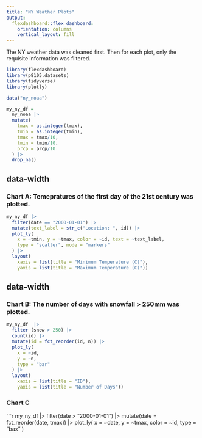 ```yaml
---
title: "NY Weather Plots"
output: 
  flexdashboard::flex_dashboard:
    orientation: columns
    vertical_layout: fill
---
```


The NY weather data was cleaned first. Then for each plot, only the requisite information was filtered. 

```r
library(flexdashboard)
library(p8105.datasets)
library(tidyverse)
library(plotly)

data("ny_noaa")

my_ny_df = 
  ny_noaa |>
  mutate(
    tmax = as.integer(tmax), 
    tmin = as.integer(tmin), 
    tmax = tmax/10, 
    tmin = tmin/10, 
    prcp = prcp/10
  ) |>
  drop_na()

```


{data-width=650}
-----------------------------------------------------------------------

### Chart A: Temepratures of the first day of the 21st century was plotted. 


```r
my_ny_df |>
  filter(date == "2000-01-01") |>
  mutate(text_label = str_c("Location: ", id)) |>
  plot_ly(
    x = ~tmin, y = ~tmax, color = ~id, text = ~text_label, 
    type = "scatter", mode = "markers"
  ) |>
  layout(
    xaxis = list(title = "Minimum Temperature (C)"),
    yaxis = list(title = "Maximum Temperature (C)"))  
```


{data-width=350}
-----------------------------------------------------------------------

### Chart B: The number of days with snowfall > 250mm was plotted. 


```r
my_ny_df  |>
  filter (snow > 250) |>
  count(id) |>
  mutate(id = fct_reorder(id, n)) |>
  plot_ly(
    x = ~id, 
    y = ~n, 
    type = "bar"
  ) |>
  layout(
    xaxis = list(title = "ID"),
    yaxis = list(title = "Number of Days"))
```

### Chart C


```r

my_ny_df |>
  filter(date > "2000-01-01") |>
  mutate(date = fct_reorder(date, tmax)) |>
  plot_ly(
    x = ~date, y = ~tmax, color = ~id, 
    type = "bax"
  )

